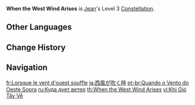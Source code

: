 {{About|Jean's Constellation|the quest|When the West Wind Arises (Quest)}}
{{Constellation Infobox
|image       = Constellation When the West Wind Arises.png
|description = Increases the Level of [[Dandelion Breeze]] by 3.<br>Maximum upgrade level is 15.
|level       = 3
|character   = Jean
|utility1    = Talent Level Increase
|utility2    = Elemental Burst Level Increase
}}
'''When the West Wind Arises''' is [[Jean]]'s Level 3 [[Constellation]].

==Other Languages==
{{Other Languages
|en      = When the West Wind Arises
|zhs     = 西风吹拂之时
|zhs_rm  = Xīfēng Chuīfú zhī Shí
|zht     = 西風吹拂之時
|zht_rm  = Xīfēng Chuīfú zhī Shí
|zh_tl   = When the West Wind Blows
|ja      = 西風が吹く時
|ja_rm   = Nishikaze ga Fuku Toki
|ja_tl   = Time When West Wind Blows
|ko      = 서풍이 스칠 무렵
|ko_rm   = Seopung-i Seuchil Muryeop
|ko_tl   = When the West Wind Graze
|es      = Cuando sopla el viento del oeste
|es_tl   = When the West Wind Blows
|fr      = Lorsque le vent d'ouest souffle
|fr_tl   = When the West Wind Blows
|ru      = Куда дует ветер
|ru_tl   = Where the Wind Blows
|th      = When the West Wind Arises
|vi      = Khi Gió Tây Về
|vi_tl   = When the West Wind Comes
|de      = Wehen des Westwinds
|de_tl   = Breeze of the West Wind
|id      = When the West Wind Arises
|pt      = Quando o Vento do Oeste Sopra
|pt_tl   = When the West Wind Blows
|tr      = Batı Rüzgarı Estiğinde
|tr_tl   = When the West Wind Blows
|it      = S'alza il vento dell'Ovest
|it_tl   = 
}}

==Change History==
{{Change History|1.0}}

==Navigation==
{{Talent Navbox|Jean}}

[[fr:Lorsque le vent d'ouest souffle]]
[[ja:西風が吹く時]]
[[pt-br:Quando o Vento do Oeste Sopra]]
[[ru:Куда дует ветер]]
[[th:When the West Wind Arises]]
[[vi:Khi Gió Tây Về]]